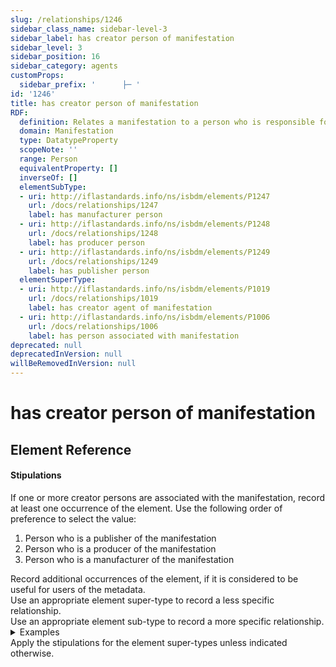```yaml
---
slug: /relationships/1246
sidebar_class_name: sidebar-level-3
sidebar_label: has creator person of manifestation
sidebar_level: 3
sidebar_position: 16
sidebar_category: agents
customProps:
  sidebar_prefix: '      ├─ '
id: '1246'
title: has creator person of manifestation
RDF:
  definition: Relates a manifestation to a person who is responsible for its manufacture, production, or publication.
  domain: Manifestation
  type: DatatypeProperty
  scopeNote: ''
  range: Person
  equivalentProperty: []
  inverseOf: []
  elementSubType:
  - uri: http://iflastandards.info/ns/isbdm/elements/P1247
    url: /docs/relationships/1247
    label: has manufacturer person
  - uri: http://iflastandards.info/ns/isbdm/elements/P1248
    url: /docs/relationships/1248
    label: has producer person
  - uri: http://iflastandards.info/ns/isbdm/elements/P1249
    url: /docs/relationships/1249
    label: has publisher person
  elementSuperType:
  - uri: http://iflastandards.info/ns/isbdm/elements/P1019
    url: /docs/relationships/1019
    label: has creator agent of manifestation
  - uri: http://iflastandards.info/ns/isbdm/elements/P1006
    url: /docs/relationships/1006
    label: has person associated with manifestation
deprecated: null
deprecatedInVersion: null
willBeRemovedInVersion: null
---
```

# has creator person of manifestation

## Element Reference
<ElementReference frontMatter={frontMatter} />

#### Stipulations

<div className="stip">
  <Mandatory />
  
  If one or more creator persons are associated with the manifestation, record at least one occurrence of the element. Use the following order of preference to select the value:
  
  1. Person who is a publisher of the manifestation
  2. Person who is a producer of the manifestation
  3. Person who is a manufacturer of the manifestation
  
  <div className="stip">
  Record additional occurrences of the element, if it is considered to be useful for users of the metadata.
  </div>
</div>

<div className="stip">
  Use an appropriate element super-type to record a less specific relationship.
</div>

<div className="stip">
  Use an appropriate element sub-type to record a more specific relationship.
  
  <details>
  <summary>Examples</summary>
  
  | Property | Value |
  |:---------|:------|
  | has producer person | "Mujadžić, Omer, 1903-1991" |
  
  *[Full example: <InLink href="/docs/fullex/fx071">Pogled na Akademijin vrt (195-; Mujadžić, Omer, 1903-1991; sheet)</InLink>.]*
  <hr />
  
  | Property | Value |
  |:---------|:------|
  | has manufacturer person | "Benali, Bernardino, 1483-1543" |
  
  *[Full example: <InLink href="/docs/fullex/fx027">Libar Marca Marula Splichianina Uchomse vsdarsi Istoria Sfete vdouice Judit u versih haruacchi slosena (1522; Mirković, Jerolim ; svezak)</InLink>.]*
  </details>
</div>

<div className="stip">
  Apply the stipulations for the element super-types unless indicated otherwise.
</div>
